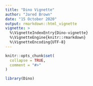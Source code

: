 ```yaml
---
title: "Dino Vignette"
author: "Jared Brown"
date: "15 October 2020"
output: rmarkdown::html_vignette
vignette: >
  %\VignetteIndexEntry{Dino-vignette}
  %\VignetteEngine{knitr::rmarkdown}
  %\VignetteEncoding{UTF-8}
---
```


```r
knitr::opts_chunk$set(
  collapse = TRUE,
  comment = "#>"
)
```

```r
library(Dino)
```
